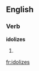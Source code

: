 
==English==

===Verb===
'''idolizes'''

# {{third-person singular of|[[idolize]]}}

[[fr:idolizes]]